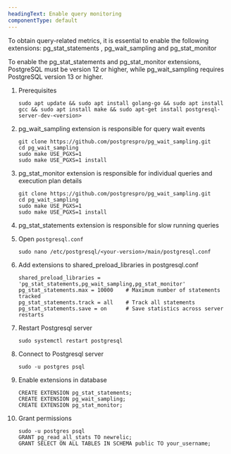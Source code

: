 ```yaml
---
headingText: Enable query monitoring
componentType: default
---
```


To obtain query-related metrics, it is essential to enable the following extensions: pg_stat_statements , pg_wait_sampling and pg_stat_monitor

<Callout variant="important">
To enable the pg_stat_statements and pg_stat_monitor extensions, PostgreSQL must be version 12 or higher, while pg_wait_sampling requires PostgreSQL version 13 or higher.
</Callout>

1. Prerequisites

    ```shell
    sudo apt update && sudo apt install golang-go && sudo apt install gcc && sudo apt install make && sudo apt-get install postgresql-server-dev-<version>
    ```

2. pg_wait_sampling extension is responsible for query wait events

    ```shell
    git clone https://github.com/postgrespro/pg_wait_sampling.git 
    cd pg_wait_sampling
    sudo make USE_PGXS=1
    sudo make USE_PGXS=1 install
    ```

3. pg_stat_monitor extension is responsible for individual queries and execution plan details

    ```shell
    git clone https://github.com/postgrespro/pg_wait_sampling.git 
    cd pg_wait_sampling
    sudo make USE_PGXS=1
    sudo make USE_PGXS=1 install
    ```

4. pg_stat_statements extension is responsible for slow running queries

5. Open `postgresql.conf`

    ```shell
    sudo nano /etc/postgresql/<your-version>/main/postgresql.conf
    ```

6. Add extensions to shared_preload_libraries in postgresql.conf
    ```shell
    shared_preload_libraries = 'pg_stat_statements,pg_wait_sampling,pg_stat_monitor'
    pg_stat_statements.max = 10000    # Maximum number of statements tracked
    pg_stat_statements.track = all    # Track all statements
    pg_stat_statements.save = on      # Save statistics across server restarts
    ```

7. Restart Postgresql server
    ```shell
    sudo systemctl restart postgresql
    ```

8. Connect to Postgresql server
    ```shell
    sudo -u postgres psql
    ```

9. Enable extensions in database
    ```shell
    CREATE EXTENSION pg_stat_statements;
    CREATE EXTENSION pg_wait_sampling;
    CREATE EXTENSION pg_stat_monitor;
    ```

10. Grant permissions

    ```shell
    sudo -u postgres psql
    GRANT pg_read_all_stats TO newrelic;
    GRANT SELECT ON ALL TABLES IN SCHEMA public TO your_username;
    ```